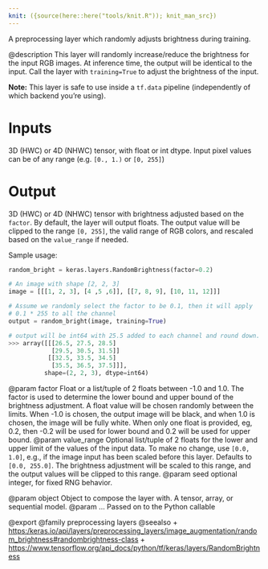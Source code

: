 ```yaml
---
knit: ({source(here::here("tools/knit.R")); knit_man_src})
---
```

A preprocessing layer which randomly adjusts brightness during training.

@description
This layer will randomly increase/reduce the brightness for the input RGB
images. At inference time, the output will be identical to the input.
Call the layer with `training=True` to adjust the brightness of the input.

**Note:** This layer is safe to use inside a `tf.data` pipeline
(independently of which backend you're using).

# Inputs
3D (HWC) or 4D (NHWC) tensor, with float or int dtype. Input pixel
values can be of any range (e.g. `[0., 1.)` or `[0, 255]`)

# Output
3D (HWC) or 4D (NHWC) tensor with brightness adjusted based on the
    `factor`. By default, the layer will output floats.
    The output value will be clipped to the range `[0, 255]`,
    the valid range of RGB colors, and
    rescaled based on the `value_range` if needed.

Sample usage:

```python
random_bright = keras.layers.RandomBrightness(factor=0.2)

# An image with shape [2, 2, 3]
image = [[[1, 2, 3], [4 ,5 ,6]], [[7, 8, 9], [10, 11, 12]]]

# Assume we randomly select the factor to be 0.1, then it will apply
# 0.1 * 255 to all the channel
output = random_bright(image, training=True)

# output will be int64 with 25.5 added to each channel and round down.
>>> array([[[26.5, 27.5, 28.5]
            [29.5, 30.5, 31.5]]
           [[32.5, 33.5, 34.5]
            [35.5, 36.5, 37.5]]],
          shape=(2, 2, 3), dtype=int64)
```

@param factor Float or a list/tuple of 2 floats between -1.0 and 1.0. The
    factor is used to determine the lower bound and upper bound of the
    brightness adjustment. A float value will be chosen randomly between
    the limits. When -1.0 is chosen, the output image will be black, and
    when 1.0 is chosen, the image will be fully white.
    When only one float is provided, eg, 0.2,
    then -0.2 will be used for lower bound and 0.2
    will be used for upper bound.
@param value_range Optional list/tuple of 2 floats
    for the lower and upper limit
    of the values of the input data.
    To make no change, use `[0.0, 1.0]`, e.g., if the image input
    has been scaled before this layer. Defaults to `[0.0, 255.0]`.
    The brightness adjustment will be scaled to this range, and the
    output values will be clipped to this range.
@param seed optional integer, for fixed RNG behavior.

@param object Object to compose the layer with. A tensor, array, or sequential model.
@param ... Passed on to the Python callable

@export
@family preprocessing layers
@seealso
+ <https:/keras.io/api/layers/preprocessing_layers/image_augmentation/random_brightness#randombrightness-class>
+ <https://www.tensorflow.org/api_docs/python/tf/keras/layers/RandomBrightness>
